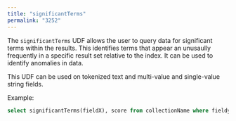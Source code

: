 ```yaml
---
title: "significantTerms"
permalink: "3252"
---
```


The `significantTerms` UDF allows the user to query data for significant terms within the results. This identifies terms that appear an unusaully frequently in a specific result set relative to the index. It can be used to identify anomalies in data.

This UDF can be used on tokenized text and multi-value and single-value string fields.

Example:

```sql
select significantTerms(fieldX), score from collectionName where fieldy = 'my-query' limit 10
```
